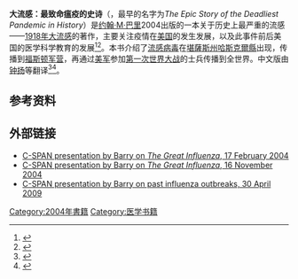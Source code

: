 {{Infobox book
| italic title = <!--(see above)-->
| name = The Great Influenza: The Story of the Deadliest Plague in History<br>《大流感：最致命瘟疫的史诗》
| image = 
| image_size = 
| border = 
| alt = 
| caption = 
| author = [[约翰·M·巴里|约翰·M·巴里]]
| audio_read_by = 
| title_orig = 
| orig_lang_code = 
| title_working = 
| translator = 
| illustrator = 
| cover_artist = 
| country = 美国
| language = 英语
| series = 
| release_number = 
| subject = 全球大流行
| genre = 
| set_in = 
| publisher = [[維京出版社|維京出版社]]
| publisher2 = 
| pub_date = 2004
| english_pub_date = 
| published = 
| media_type = 
| pages = 546
| awards = 
| isbn =978-0670894734
| isbn_note = 
| oclc = 271407049
| dewey = 
| congress = 
| preceded_by = 
| followed_by = 
| native_wikisource = 
| wikisource = 
| notes = 
| exclude_cover = 
| website = 
}}
'''大流感：最致命瘟疫的史诗'''（{{lang-en|''The Great Influenza: The Story of the Deadliest Plague in History''}}，最早的名字为''The Epic Story of the Deadliest Pandemic in History''）是[[约翰·M·巴里|约翰·M·巴里]]2004出版的一本关于历史上最严重的流感——[[1918年流感大流行|1918年大流感]]的著作，主要关注疫情在[[美国|美国]]的发生发展，以及此事件前后美国的医学科学教育的发展<ref name="JCI_Palese_20040715">{{Cite journal| issn = 0021-9738| volume = 114|doi=10.1172/JCI22439| issue = 2| pages = 146| last = Palese| first = Peter| title = The great influenza The epic story of the deadliest plague in history| url = https://archive.org/details/sim_journal-of-clinical-investigation_2004-07_114_2/page/146| journal = [[Journal_of_Clinical_Investigation|Journal of Clinical Investigation]]| date=15 July 2004| pmc = 450178}}</ref><ref>{{cite web |title=读书｜《大流感》：历史上最致命瘟疫的史诗 |url=https://www.jianshu.com/p/27bc6beb64db |website=简书 |accessdate=2020-07-22 |language=en |archive-date=2020-07-22 |archive-url=https://web.archive.org/web/20200722072931/https://www.jianshu.com/p/27bc6beb64db |dead-url=no }}</ref>。本书介绍了[[流感病毒|流感病毒]]在[[堪薩斯州|堪薩斯州]][[哈斯克爾縣_(堪薩斯州)|哈斯克爾縣]]出现，传播到[[福斯顿军营|福斯顿军营]]，再通过[[美军|美军]]参加[[第一次世界大战|第一次世界大战]]的士兵传播到全世界。中文版由[[钟扬|钟扬]]等翻译<ref>{{cite web |author1=第一财经 |title=美国暴发却被称西班牙流感，《大流感》因新冠再度畅销 |url=https://www.yicai.com/news/100631656.html |website=www.yicai.com |accessdate=2020-07-22 |archive-date=2020-07-20 |archive-url=https://web.archive.org/web/20200720233056/https://www.yicai.com/news/100631656.html |dead-url=no }}</ref><ref>{{cite web |title=张文宏自发推荐的《大流感》，背后还有这样的故事_腾讯新闻 |url=https://new.qq.com/omn/20200506/20200506A0376F00.html |website=new.qq.com |accessdate=2020-07-22 |archive-date=2020-07-22 |archive-url=https://web.archive.org/web/20200722015315/https://new.qq.com/omn/20200506/20200506A0376F00.html |dead-url=no }}</ref>。

== 参考资料 ==
{{reflist|30em}}
==外部链接==
*[https://www.c-span.org/video/?180872-1/the-great-influenza C-SPAN presentation by Barry on ''The Great Influenza'', 17 February 2004]{{Wayback|url=https://www.c-span.org/video/?180872-1%2Fthe-great-influenza |date=20200721025358 }}
*[https://www.c-span.org/video/?182014-2/the-great-influenza C-SPAN presentation by Barry on ''The Great Influenza'', 16 November 2004]{{Wayback|url=https://www.c-span.org/video/?182014-2%2Fthe-great-influenza |date=20200720214336 }}
*[https://www.c-span.org/video/?285600-5/lessons-past-influenza-outbreaks C-SPAN presentation by Barry on past influenza outbreaks, 30 April 2009]{{Wayback|url=https://www.c-span.org/video/?285600-5%2Flessons-past-influenza-outbreaks |date=20200720234018 }}

[[Category:2004年書籍|Category:2004年書籍]]
[[Category:医学书籍|Category:医学书籍]]
